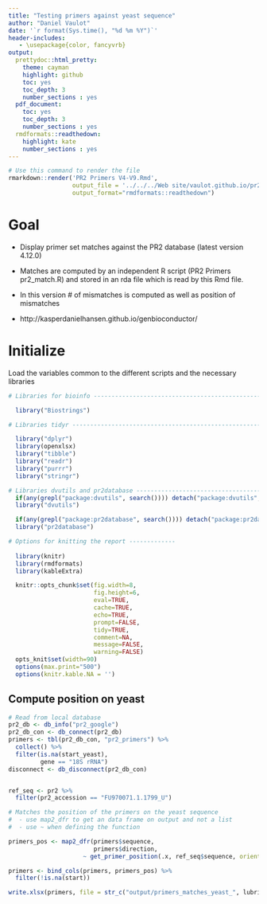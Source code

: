 ```yaml
---
title: "Testing primers against yeast sequence"
author: "Daniel Vaulot"
date: '`r format(Sys.time(), "%d %m %Y")`'
header-includes:
   - \usepackage{color, fancyvrb}
output:
  prettydoc::html_pretty:
    theme: cayman
    highlight: github
    toc: yes
    toc_depth: 3
    number_sections : yes
  pdf_document: 
    toc: yes
    toc_depth: 3
    number_sections : yes
  rmdformats::readthedown:
    highlight: kate
    number_sections : yes    
---
```


```r
# Use this command to render the file
rmarkdown::render('PR2 Primers V4-V9.Rmd', 
                  output_file = '../../../Web site/vaulot.github.io/pr2/PR2_Primers.html', 
                  output_format="rmdformats::readthedown")
```

# Goal
* Display primer set matches against the PR2 database (latest version 4.12.0)

* Matches are computed by an independent R script (PR2 Primers pr2_match.R) and stored in an rda file which is read by this Rmd file.

* In this version # of mismatches is computed as well as position of mismatches

* http://kasperdanielhansen.github.io/genbioconductor/

# Initialize
Load the variables common to the different scripts and the necessary libraries

```r

# Libraries for bioinfo ----------------------------------------------------

  library("Biostrings")

# Libraries tidyr ---------------------------------------------------------

  library("dplyr")   
  library(openxlsx)
  library("tibble")
  library("readr")
  library("purrr")
  library("stringr")

# Libraries dvutils and pr2database -------------------------------------------------------
  if(any(grepl("package:dvutils", search()))) detach("package:dvutils", unload=TRUE)
  library("dvutils")

  if(any(grepl("package:pr2database", search()))) detach("package:pr2database", unload=TRUE)
  library("pr2database")

# Options for knitting the report -------------  
  
  library(knitr)
  library(rmdformats)
  library(kableExtra) 

  knitr::opts_chunk$set(fig.width=8, 
                        fig.height=6, 
                        eval=TRUE, 
                        cache=TRUE,
                        echo=TRUE,
                        prompt=FALSE,
                        tidy=TRUE,
                        comment=NA,
                        message=FALSE,
                        warning=FALSE)
  opts_knit$set(width=90)
  options(max.print="500")  
  options(knitr.kable.NA = '')
```


## Compute position on yeast

```r

# Read from local database
pr2_db <- db_info("pr2_google")
pr2_db_con <- db_connect(pr2_db)
primers <- tbl(pr2_db_con, "pr2_primers") %>% 
  collect() %>% 
  filter(is.na(start_yeast), 
         gene == "18S rRNA")
disconnect <- db_disconnect(pr2_db_con)


ref_seq <- pr2 %>% 
  filter(pr2_accession == "FU970071.1.1799_U") 

# Matches the position of the primers on the yeast sequence
#  - use map2_dfr to get an data frame on output and not a list
#  - use ~ when defining the function

primers_pos <- map2_dfr(primers$sequence,
                        primers$direction, 
                     ~ get_primer_position(.x, ref_seq$sequence, orientation =.y, mismatches = 3))

primers <- bind_cols(primers, primers_pos) %>% 
  filter(!is.na(start))

write.xlsx(primers, file = str_c("output/primers_matches_yeast_", lubridate::today(), ".xlsx"), firstActiveRow = 2)
```